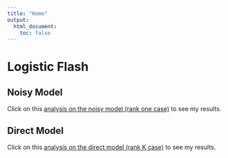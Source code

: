 ```yaml
---
title: "Home"
output:
  html_document:
    toc: false
---
```


# Logistic Flash


## Noisy Model

Click on this [analysis on the noisy model (rank one case)](first-analysis.html) to see my results.

## Direct Model

Click on this [analysis on the direct model (rank K case)](second-analysis.html) to see my results.
